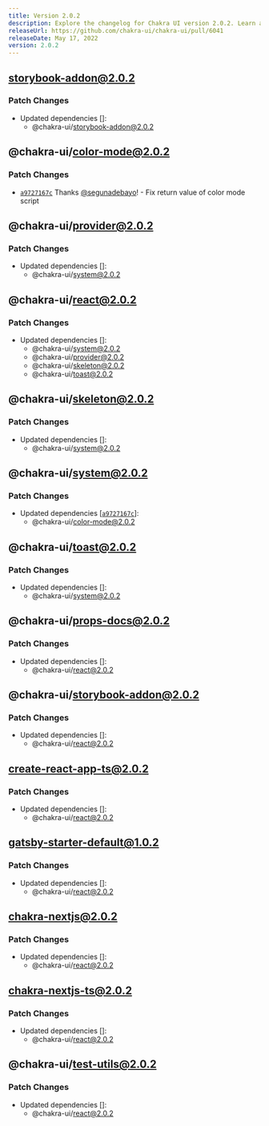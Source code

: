```yaml
---
title: Version 2.0.2
description: Explore the changelog for Chakra UI version 2.0.2. Learn about the latest features, bug fixes, and improvements.
releaseUrl: https://github.com/chakra-ui/chakra-ui/pull/6041
releaseDate: May 17, 2022
version: 2.0.2
---
```




## storybook-addon@2.0.2

### Patch Changes

-   Updated dependencies \[]:
    -   @chakra-ui/storybook-addon@2.0.2

## @chakra-ui/color-mode@2.0.2

### Patch Changes

-   [`a9727167c`](https://github.com/chakra-ui/chakra-ui/commit/a9727167c9529f5512717ccf162fdeefe37c5d8f)
    Thanks [@segunadebayo](https://github.com/segunadebayo)! - Fix return value of
    color mode script

## @chakra-ui/provider@2.0.2

### Patch Changes

-   Updated dependencies \[]:
    -   @chakra-ui/system@2.0.2

## @chakra-ui/react@2.0.2

### Patch Changes

-   Updated dependencies \[]:
    -   @chakra-ui/system@2.0.2
    -   @chakra-ui/provider@2.0.2
    -   @chakra-ui/skeleton@2.0.2
    -   @chakra-ui/toast@2.0.2

## @chakra-ui/skeleton@2.0.2

### Patch Changes

-   Updated dependencies \[]:
    -   @chakra-ui/system@2.0.2

## @chakra-ui/system@2.0.2

### Patch Changes

-   Updated dependencies
    \[[`a9727167c`](https://github.com/chakra-ui/chakra-ui/commit/a9727167c9529f5512717ccf162fdeefe37c5d8f)]:
    -   @chakra-ui/color-mode@2.0.2

## @chakra-ui/toast@2.0.2

### Patch Changes

-   Updated dependencies \[]:
    -   @chakra-ui/system@2.0.2

## @chakra-ui/props-docs@2.0.2

### Patch Changes

-   Updated dependencies \[]:
    -   @chakra-ui/react@2.0.2

## @chakra-ui/storybook-addon@2.0.2

### Patch Changes

-   Updated dependencies \[]:
    -   @chakra-ui/react@2.0.2

## create-react-app-ts@2.0.2

### Patch Changes

-   Updated dependencies \[]:
    -   @chakra-ui/react@2.0.2

## gatsby-starter-default@1.0.2

### Patch Changes

-   Updated dependencies \[]:
    -   @chakra-ui/react@2.0.2

## chakra-nextjs@2.0.2

### Patch Changes

-   Updated dependencies \[]:
    -   @chakra-ui/react@2.0.2

## chakra-nextjs-ts@2.0.2

### Patch Changes

-   Updated dependencies \[]:
    -   @chakra-ui/react@2.0.2

## @chakra-ui/test-utils@2.0.2

### Patch Changes

-   Updated dependencies \[]:
    -   @chakra-ui/react@2.0.2
